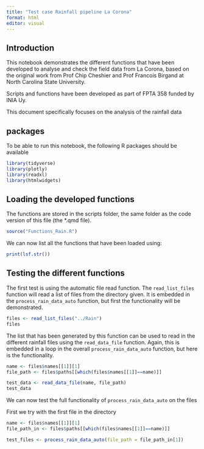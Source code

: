 ```yaml
---
title: "Test case Rainfall pipeline La Corona"
format: html
editor: visual
---
```


## Introduction

This notebook demonstrates the different functions that have been developed to analyse and check the field data from La Corona, based on the original work from Prof Chip Cheshier and Prof Francois Birgand at North Carolina State University.

Scripts and functions have been developed as part of FPTA 358 funded by INIA Uy.

This document specifically focuses on the analysis of the rainfall data

## packages

To be able to run this notebook, the following R packages should be available

```r
library(tidyverse)
library(plotly)
library(readxl)
library(htmlwidgets)
```

## Loading the developed functions

The functions are stored in the scripts folder, the same folder as the code version of this file (the \*.qmd file).

```r
source("Functions_Rain.R")

```

We can now list all the functions that have been loaded using:

```r
print(lsf.str())
```

## Testing the different functions

The first test is using the automatic file read function. The `read_list_files` function will read a list of files from the directory given. It is embedded in the `process_rain_data_auto` function, but first the functionality will be demonstrated.

```r
files <- read_list_files("../Rain")
files
```

The list that has been generated by this function can be used to read in the different rainfall files using the `read_data_file` function. Again, this is embedded in a loop in the overall `process_rain_data_auto` function, but here is the functionality.

```r
name <- files$names[[1]][1]
file_path <- files$paths[[which(files$names[[1]]==name)]]

test_data <- read_data_file(name, file_path)
test_data

```
We can now test the full functionality of `process_rain_data_auto` on the files

First we try with the first file in the directory

```r
name <- files$names[[1]][1]
file_path_in <- files$paths[[which(files$names[[1]]==name)]]

test_files <- process_rain_data_auto(file_path = file_path_in[1])
```

